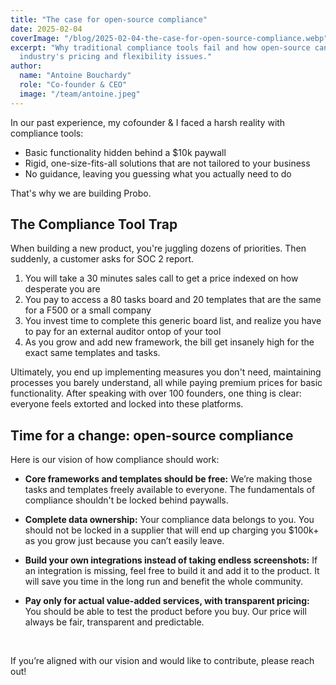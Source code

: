 ```yaml
---
title: "The case for open-source compliance"
date: 2025-02-04
coverImage: "/blog/2025-02-04-the-case-for-open-source-compliance.webp"
excerpt: "Why traditional compliance tools fail and how open-source can fix the
  industry's pricing and flexibility issues."
author:
  name: "Antoine Bouchardy"
  role: "Co-founder & CEO"
  image: "/team/antoine.jpeg"
---
```


In our past experience, my cofounder & I faced a harsh reality with compliance
tools:

- Basic functionality hidden behind a $10k paywall
- Rigid, one-size-fits-all solutions that are not tailored to your business
- No guidance, leaving you guessing what you actually need to do

That's why we are building Probo.

## The Compliance Tool Trap

When building a new product, you're juggling dozens of priorities. Then
suddenly, a customer asks for SOC 2 report.

1. You will take a 30 minutes sales call to get a price indexed on how desperate
   you are
2. You pay to access a 80 tasks board and 20 templates that are the same for a
   F500 or a small company
3. You invest time to complete this generic board list, and realize you have to
   pay for an external auditor ontop of your tool
4. As you grow and add new framework, the bill get insanely high for the exact
   same templates and tasks.

Ultimately, you end up implementing measures you don't need, maintaining
processes you barely understand, all while paying premium prices for basic
functionality. After speaking with over 100 founders, one thing is clear:
everyone feels extorted and locked into these platforms.

## Time for a change: open-source compliance

Here is our vision of how compliance should work:

- **Core frameworks and templates should be free:** We’re making those tasks and
  templates freely available to everyone. The fundamentals of compliance
  shouldn't be locked behind paywalls.

- **Complete data ownership:** Your compliance data belongs to you. You should
  not be locked in a supplier that will end up charging you $100k+ as you grow
  just because you can’t easily leave.

- **Build your own integrations instead of taking endless screenshots:** If an
  integration is missing, feel free to build it and add it to the product. It
  will save you time in the long run and benefit the whole community.

- **Pay only for actual value-added services, with transparent pricing:** You
  should be able to test the product before you buy. Our price will always be
  fair, transparent and predictable.

<br />

If you’re aligned with our vision and would like to contribute, please reach
out!
